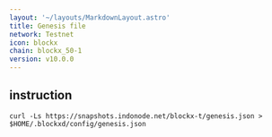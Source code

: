 ```yaml
---
layout: '~/layouts/MarkdownLayout.astro'
title: Genesis file
network: Testnet
icon: blockx
chain: blockx_50-1
version: v10.0.0
---
```

## instruction

```
curl -Ls https://snapshots.indonode.net/blockx-t/genesis.json > $HOME/.blockxd/config/genesis.json
```